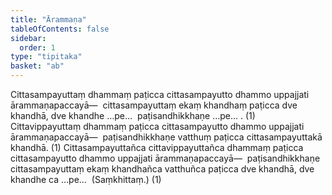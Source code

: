 ```yaml
---
title: "Ārammaṇa"
tableOfContents: false
sidebar:
  order: 1
type: "tipitaka"
basket: "ab"
---
```



<DynamicBreadcrumb />

<Division number="147">

<Paragraph number="2679">
Cittasampayuttaṃ dhammaṃ paṭicca cittasampayutto dhammo uppajjati ārammaṇapaccayā—  cittasampayuttaṃ ekaṃ khandhaṃ paṭicca dve khandhā, dve khandhe …pe…  paṭisandhikkhaṇe …pe… . (1)
</Paragraph>

<Paragraph number="2680">
Cittavippayuttaṃ dhammaṃ paṭicca cittasampayutto dhammo uppajjati ārammaṇapaccayā—  paṭisandhikkhaṇe vatthuṃ paṭicca cittasampayuttakā khandhā. (1)
</Paragraph>

<Paragraph number="2681">
Cittasampayuttañca cittavippayuttañca dhammaṃ paṭicca cittasampayutto dhammo uppajjati ārammaṇapaccayā—  paṭisandhikkhaṇe cittasampayuttaṃ ekaṃ khandhañca vatthuñca paṭicca dve khandhā, dve khandhe ca …pe…  (Saṃkhittaṃ.) (1)
</Paragraph>
</Division>